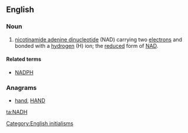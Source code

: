 ==English==

===Noun===
{{wikipedia}}
{{en-noun|-}}

# {{label|en|biochemistry}} [[nicotinamide adenine dinucleotide]] (NAD) carrying two [[electron]]s and bonded with a [[hydrogen]] (H) ion; the [[reduced]] form of [[NAD]].

====Related terms====
* [[NADPH]]

===Anagrams===
* [[hand#English|hand]], [[HAND#English|HAND]]

[[Category:English initialisms]]

[[ta:NADH]]
